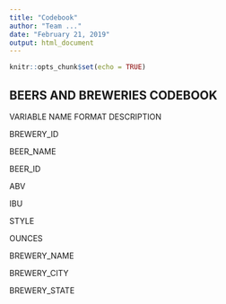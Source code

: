 ```yaml
---
title: "Codebook"
author: "Team ..."
date: "February 21, 2019"
output: html_document
---
```


```r
knitr::opts_chunk$set(echo = TRUE)
```

## BEERS AND BREWERIES CODEBOOK

VARIABLE NAME              FORMAT              DESCRIPTION

BREWERY_ID

BEER_NAME

BEER_ID

ABV

IBU

STYLE

OUNCES

BREWERY_NAME

BREWERY_CITY

BREWERY_STATE